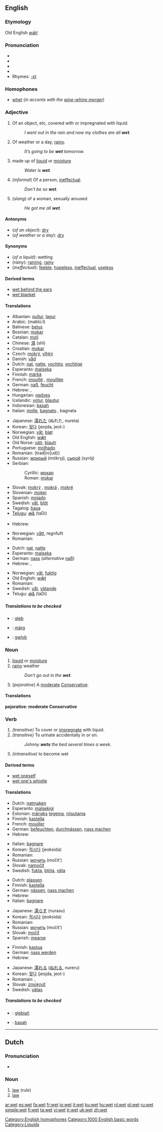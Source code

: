 ==English==
===Etymology===
Old English ''[[wæt|wǣt]]''
===Pronunciation===
*{{AHD|wĕt}}
*{{IPA|/wɛt/}}
*{{SAMPA|/wEt/}}
*{{audio|en-us-wet.ogg|Audio (US)}}
*Rhymes: [[Rhymes:English:-ɛt|-ɛt]]

===Homophones===
* [[whet]] (''in accents with the [[wine-whine merger]]'')
[[Category:English homophones]]

===Adjective===
{{en-ad2|wet|wetter|wettest}}

# Of an object, etc, covered with or impregnated with liquid.
#: ''I went out in the rain and now my clothes are all '''wet'''.''
# Of weather or a day, [[rainy]].
#: ''It’s going to be '''wet''' tomorrow.''
# made up of [[liquid]] or [[moisture]]
#:''Water is '''wet'''.''
# (''informal'') Of a person, [[ineffectual]].
#:''Don't be so '''wet'''.''
# (''slang'') of a woman, sexually aroused
#: ''He got me all '''wet'''.''

====Antonyms====

* (''of an object''): [[dry]]
* (''of weather or a day''): [[dry]]

====Synonyms====

* (''of a liquid''): wetting
* (''rainy''): [[raining]], [[rainy]]
* (''ineffectual''): [[feeble]], [[hopeless]], [[ineffectual]], [[useless]]

====Derived terms====

* [[wet behind the ears]]
* [[wet blanket]]

====Translations====

{{trans-top|of an object: covered with or impregnated with liquid}}
*Albanian: [[qullur]], [[lagur]]
*Arabic: {{ARchar|[[مبلول]]}} (mablú:l)
*Balinese: [[belus]]
*Bosnian: [[mokar#Bosnian|mokar]] {{m}}
*Catalan: [[moll]]
*Chinese: [[濕]] (shī)
*Croatian: [[mokar#Croatian|mokar]] {{m}}
*Czech: [[mokrý]], [[vlhký]]
*Danish: [[våd]]
*Dutch: [[nat]], [[natte]], [[vochtig]], [[vochtige]]
*Esperanto: [[malseka]]
*Finnish: [[märkä]]
*French: [[mouillé]] {{m}}, [[mouillée]] {{f}}
*German: [[naß]], [[feucht]]
*Hebrew: {{he-translation|רטוב|ratóv/ratúv}} {{m}}, {{he-translation|רטובה|retuvá}} {{f}}
*Hungarian: [[nedves]]
*Icelandic: [[votur]], [[blautur]]
*Indonesian: [[basah]]
*Italian: [[molle]], [[bagnato]] {{m}}, bagnata {{f}}
{{trans-mid}}
*Japanese: [[濡れた]] (ぬれた, nureta)
*Korean: [[젖다]] (jeojda, jeot-)
*Norwegian: [[våt]], [[bløt]]
*Old English: [[wæt|wǣt]]
*Old Norse: [[vátr]], [[blautr]]
*Portuguese: [[molhado]]
*Romanian: {trad|ro|ud}}
*Russian: [[мокрый]] (mókryj), [[сырой]] (syrój)
*Serbian:
*:Cyrillic: [[мокар#Serbian|мокар]] {{m}}
*:Roman: [[mokar#Serbian|mokar]] {{m}}
*Slovak: [[mokrý]] {{m}}, [[mokrá]] {{f}}, [[mokré]] {{n}}
*Slovenian: [[moker]]
*Spanish: [[mojado]]
*Swedish: [[våt]], [[blöt]]
*Tagalog: [[basa]]
*[[Telugu]]: [[తడి]] (taDi)
{{trans-bottom}}

{{trans-top|of weather: rainy (See [[rainy]])}}
*Hebrew: {{he-translation|רטוב|ratóv/ratúv}} {{m}}
{{trans-mid}}
*Norwegian: [[vått]], regnfullt
*Romanian: {{trad|ro|ploios}}
{{trans-bottom}}

{{trans-top|made of liquid or moisture}}
*Dutch: [[nat]], [[natte]]
*Esperanto: [[malseka]]
*German: [[nass]] (''alternative'' [[naß]])
*Hebrew: {{he-translation|רטוב|ratóv/ratúv}} {{m}}, {{he-translation|רטובה|retuvá}} {{f}}
{{trans-mid}}
*Norwegian: [[våt]], [[fuktig]]
*Old English: [[wæt|wǣt]]
*Romanian: {{trad|ro|ud}}
*Swedish: [[våt]], [[vätande]]
*Telugu: [[తడి]] (taDi)
{{trans-bottom}}

<!--Note: put INFORMAL or SLANG translations in this table-->
{{trans-top|of a person: ineffectual}}
{{trans-mid}}
{{trans-bottom}}

=====Translations to be checked=====
<!--Remove this section once all of the translations below have been moved into the tables above.-->
{{checktrans}}

*{{ttbc|Breton}}: [[gleb]]
*{{ttbc|Estonian}}: [[märg#Estonian|märg]]
*{{ttbc|Welsh}}: [[gwlyb]]

===Noun===
{{en-noun}}
# [[liquid]] or [[moisture]]
# [[rainy]] weather
#:''Don't go out in the '''wet'''.''
# {{UK}} (''pejorative'') A [[moderate]] [[Conservative]].

====Translations====

'''pejorative: moderate Conservative'''

{{top}}
{{mid}}
{{bottom}}

===Verb===
{{en-verb2|'''wet'''|'''[[wets]]'''|'''[[wet]]''' or '''[[wetted]]'''|'''[[wet]]''' or '''[[wetted]]'''|'''[[wetting]]'''}}
# ''(transitive)'' To cover or [[impregnate]] with liquid.
# ''(transitive)'' To urinate accidentally in or on.
#: ''Johnny '''wets''' the bed several times a week.''
# ''(intransitive)'' to become wet

====Derived terms====

*[[wet oneself]]
*[[wet one's whistle]]

====Translations====

{{trans-top|cover or impregnate with liquid}}
*Dutch: [[natmaken]]
*Esperanto: [[malsekigi]]
*Estonian: [[märg#Estonian|märjaks]] [[tegema]], [[niisutama]]
*Finnish: [[kastella]]
*French: [[mouiller]]
*German: [[befeuchten]], [[durchnässen]], [[nass machen]]
*Hebrew: {{he-translation|להרטיב|lehartív}}
{{trans-mid}}
*Italian: [[bagnare]]
*Korean: [[적시다]] (jeoksida)
*Romanian: {{trad|ro|uda}}
*Russian: [[мочить]] (močít’)
*Slovak: [[namočiť]]
*Swedish: [[fukta]], [[blöta]], [[väta]]
{{trans-bottom}}

{{trans-top|urinate accidentally in or on}}
*Dutch: [[plassen]]
*Finnish: [[kastella]]
*German: [[nässen]], [[nass machen]]
*Hebrew: {{he-translation|להרטיב|lehartív}}
*Italian: [[bagnare]]
{{trans-mid}}
*Japanese: [[濡らす]] (nurasu)
*Korean: [[적시다]] (jeoksida)
*Romanian: {{trad|ro|uda}}
*Russian: [[мочить]] (močít’)
*Slovak: [[močiť]]
*Spanish: [[mearse]]
{{trans-bottom}}

{{trans-top|become wet}}
*Finnish: [[kastua]]
*German: [[nass werden]]
*Hebrew: {{he-translation|להירטב|leheratév}}
{{trans-mid}}
*Japanese: [[濡れる]] ([[ぬれる]], nureru)
*Korean: [[젖다]] (jeojda, jeot-)
*Romanian: {{trad|ro|uda}}, {{trad|ro|excita}}
*Slovak: [[zmoknúť]]
*Swedish: [[vätas]]
{{trans-bottom}}

=====Translations to be checked=====
<!--Remove this section once all of the translations below have been moved into the tables above.-->
{{checktrans}}
*{{ttbc|Breton}}: [[glebiañ]]
*{{ttbc|Indonesian}}: [[basah]]


----

==Dutch==

===Pronunciation===
*{{IPA|/wɛt/}}

===Noun===
{{nl-noun|g=m|wetten|wetje}}

# [[law]] (''rule'')
# [[law]] {{physics}}

[[Category:1000 English basic words]]
[[Category:Liquids]]

[[ar:wet]]
[[es:wet]]
[[fa:wet]]
[[fr:wet]]
[[io:wet]]
[[it:wet]]
[[ku:wet]]
[[hu:wet]]
[[nl:wet]]
[[pl:wet]]
[[ru:wet]]
[[simple:wet]]
[[fi:wet]]
[[ta:wet]]
[[vi:wet]]
[[tr:wet]]
[[uk:wet]]
[[zh:wet]]